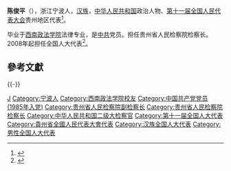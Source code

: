 '''陈俊平'''（{{bd|1949年|1月|2022年|2月10日|catIdx=Chen陈}}），浙江宁波人，[[汉族|汉族]]，[[中华人民共和国|中华人民共和国]]政治人物、[[第十一届全国人民代表大会|第十一届全国人民代表大会]]贵州地区代表<ref>{{cite web|author=新华网|title=第十一届全国人大代表|url=http://news.xinhuanet.com/ziliao/2008-03/03/content_7708230.htm?node=36628|publisher=新华网|accessdate=2014-01-07}}</ref>。

毕业于[[西南政法学院|西南政法学院]]法律专业，是[[中共|中共]]党员。担任贵州省人民检察院检察长。2008年起担任全国人大代表<ref>{{cite news|title=全国人大代表信息-陈俊平|url= http://210.82.31.1:8084/delegate/viewDelegate.action?dbid=112301|accessdate=2013-04-05|newspaper=全国人大网|archive-url=https://web.archive.org/web/20140523225711/http://www.npc.gov.cn/delegate/viewDelegate.action?dbid=112301|archive-date=2014-05-23|dead-url=yes}}</ref>。

==參考文獻==
{{reflist}}

{{-}}
{{start box}}
{{s-legal|prc-proc}}
{{s-before|[[王安新|王安新]]}}
{{s-title|[[贵州省人民检察院|贵州省人民检察院]]检察长|2003年1月－2012年1月}}
{{s-after|[[袁本朴|袁本朴]]}}
{{end box}}

{{DEFAULTSORT:Chen陈}}
[[Category:陈姓|J]]
[[Category:宁波人|Category:宁波人]]
[[Category:西南政法学院校友|Category:西南政法学院校友]]
[[Category:中国共产党党员_(1985年入党)|Category:中国共产党党员 (1985年入党)]]
[[Category:贵州省人民检察院副检察长|Category:贵州省人民检察院副检察长]]
[[Category:贵州省人民检察院检察长|Category:贵州省人民检察院检察长]]
[[Category:中华人民共和国二级大检察官|Category:中华人民共和国二级大检察官]]
[[Category:第十一届全国人大代表|Category:第十一届全国人大代表]]
[[Category:貴州省全國人民代表大會代表|Category:貴州省全國人民代表大會代表]]
[[Category:汉族全国人大代表|Category:汉族全国人大代表]]
[[Category:男性全国人大代表|Category:男性全国人大代表]]